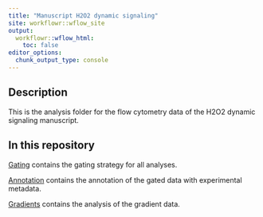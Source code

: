 ```yaml
---
title: "Manuscript H2O2 dynamic signaling"
site: workflowr::wflow_site
output:
  workflowr::wflow_html:
    toc: false
editor_options:
  chunk_output_type: console
---
```



## Description

This is the analysis folder for the flow cytometry data of the H2O2 dynamic signaling manuscript.


## In this repository

[Gating](a_gating.html) contains the gating strategy for all analyses.

[Annotation](b_annotation.html) contains the annotation of the gated data with experimental metadata.

[Gradients](c_gradients.html) contains the analysis of the gradient data.
